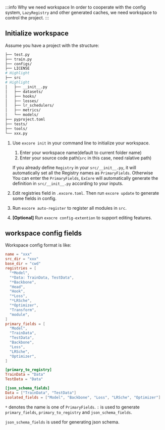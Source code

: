 

:::info Why we need workspace
In order to cooperate with the config system, `LazyRegistry` and other generated caches, we need workspace to control the project.
:::

## Initialize workspace

Assume you have a project with the structure:
```sh
├── test.py
├── train.py
├── configs/
├── LICENSE
# Highlight
├── src
# Highlight
│   ├── __init__.py
│   ├── datasets/
│   ├── hooks/
│   ├── losses/
│   ├── lr_schedulers/
│   ├── metrics/
│   └── models/
├── pyproject.toml
├── tests/
├── tools/
└── xxx.py

```

1. Use `excore init` in your command line to initialize your workspace.
    1. Enter your workspace name(default to current folder name)
    2. Enter your source code path(`src` in this case, need ralative path)

    If you already define `Registry` in your `src/__init__.py`, it will automatically set all the Registry names as `PrimaryFields`. Otherwise You can enter the `PrimaryFields`, `ExCore` will automatically generate the definition in `src/__init__.py` according to your inputs.
2. Edit registries field in `.excore.toml`. Then run `excore update` to generate some fields in config.
3. Run `excore auto-register` to register all modules in `src`.
4. **[Optional]** Run `exocre config-extention` to support editing features.

## workspace config fields

Workspace config format is like:
```toml
name = "xxx"
src_dir = "xxx"
base_dir = "cwd"
registries = [
  "*Model",
  "*Data: TrainData, TestData",
  "*Backbone",
  "Head",
  "Hook",
  "*Loss",
  "*LRSche",
  "*Optimizer",
  "Transform",
  "module",
]
primary_fields = [
  "Model",
  "TrainData",
  "TestData",
  "Backbone",
  "Loss",
  "LRSche",
  "Optimizer",
]

[primary_to_registry]
TrainData = "Data"
TestData = "Data"

[json_schema_fields]
Data = ["TrainData", "TestData"]
isolated_fields = ["Model", "Backbone", "Loss", "LRSche", "Optimizer"]
```

`*` denotes the name is one of `PrimaryFields`. `:` is used to generate `primary_fields`, `primary_to_registry` and `json_schema_fields`.

`json_schema_fields` is used for generating json schema.



